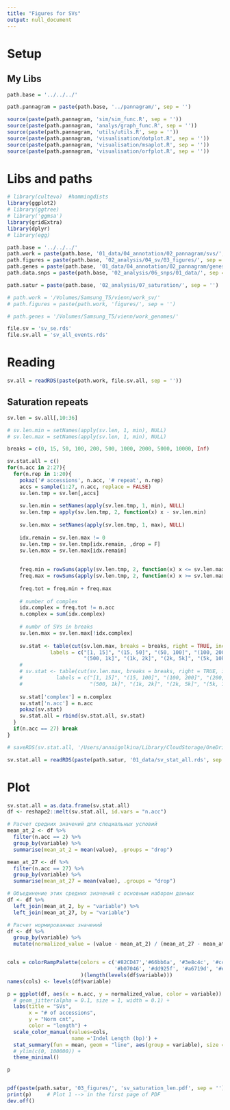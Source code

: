 ```yaml
---
title: "Figures for SVs"
output: null_document
---
```


# Setup

## My Libs
```r

path.base = '../../../'

path.pannagram = paste(path.base, '../pannagram/', sep = '')

source(paste(path.pannagram, 'sim/sim_func.R', sep = ''))
source(paste(path.pannagram, 'analys/graph_func.R', sep = ''))
source(paste(path.pannagram, 'utils/utils.R', sep = ''))
source(paste(path.pannagram, 'visualisation/dotplot.R', sep = ''))
source(paste(path.pannagram, 'visualisation/msaplot.R', sep = ''))
source(paste(path.pannagram, 'visualisation/orfplot.R', sep = ''))
```

# Libs and paths
```r
# library(cultevo)  #hammingdists
library(ggplot2)
# library(ggtree)
# library('ggmsa')
library(gridExtra)
library(dplyr)
# library(egg)

path.base = '../../../'
path.work = paste(path.base, '01_data/04_annotation/02_pannagram/svs/', sep = '')
path.figures = paste(path.base, '02_analysis/04_sv/03_figures/', sep = '')
path.genes = paste(path.base, '01_data/04_annotation/02_pannagram/genes/', sep = '')
path.data.snps = paste(path.base, '02_analysis/06_snps/01_data/', sep = '')

path.satur = paste(path.base, '02_analysis/07_saturation/', sep = '')

# path.work = '/Volumes/Samsung_T5/vienn/work_sv/'
# path.figures = paste(path.work, 'figures/', sep = '')

# path.genes = '/Volumes/Samsung_T5/vienn/work_genomes/'

file.sv = 'sv_se.rds'
file.sv.all = 'sv_all_events.rds'

```


# Reading
```r
sv.all = readRDS(paste(path.work, file.sv.all, sep = ''))

```

## Saturation repeats
```r
sv.len = sv.all[,10:36]

# sv.len.min = setNames(apply(sv.len, 1, min), NULL)
# sv.len.max = setNames(apply(sv.len, 1, min), NULL)

breaks = c(0, 15, 50, 100, 200, 500, 1000, 2000, 5000, 10000, Inf)

sv.stat.all = c()
for(n.acc in 2:27){
  for(n.rep in 1:20){
    pokaz('# accessions', n.acc, '# repeat', n.rep)
    accs = sample(1:27, n.acc, replace = FALSE)
    sv.len.tmp = sv.len[,accs]
    
    sv.len.min = setNames(apply(sv.len.tmp, 1, min), NULL)
    sv.len.tmp = apply(sv.len.tmp, 2, function(x) x - sv.len.min)
    
    sv.len.max = setNames(apply(sv.len.tmp, 1, max), NULL)
    
    idx.remain = sv.len.max != 0
    sv.len.tmp = sv.len.tmp[idx.remain, ,drop = F]
    sv.len.max = sv.len.max[idx.remain]
    
  
    freq.min = rowSums(apply(sv.len.tmp, 2, function(x) x <= sv.len.max * 0.15 ))
    freq.max = rowSums(apply(sv.len.tmp, 2, function(x) x >= sv.len.max * 0.85 ))
    
    freq.tot = freq.min + freq.max
    
    # number of complex
    idx.complex = freq.tot != n.acc
    n.complex = sum(idx.complex)
    
    # numbr of SVs in breaks
    sv.len.max = sv.len.max[!idx.complex]
    
    sv.stat <- table(cut(sv.len.max, breaks = breaks, right = TRUE, include.lowest = TRUE,
              labels = c("[1, 15]", "(15, 50]", "(50, 100]", "(100, 200]", "(200, 500]",
                         "(500, 1k]", "(1k, 2k]", "(2k, 5k]", "(5k, 10k]", "(10k, Inf)")))
    # 
    # sv.stat <- table(cut(sv.len.max, breaks = breaks, right = TRUE, include.lowest = TRUE,
    #           labels = c("[1, 15]", "(15, 100]", "(100, 200]", "(200, 500]",
    #                      "(500, 1k]", "(1k, 2k]", "(2k, 5k]", "(5k, 10k]", "(10k, Inf)")))
  
    sv.stat['complex'] = n.complex
    sv.stat['n.acc'] = n.acc
    pokaz(sv.stat)
    sv.stat.all = rbind(sv.stat.all, sv.stat)
  }
  if(n.acc == 27) break
}

# saveRDS(sv.stat.all, '/Users/annaigolkina/Library/CloudStorage/OneDrive-Personal/vienn/pacbio/1001Gplus_paper/02_analysis/04_sv/01_data/sv_stat_all.rds')


```


```r
sv.stat.all = readRDS(paste(path.satur, '01_data/sv_stat_all.rds', sep = ''))
```


# Plot
```r
sv.stat.all = as.data.frame(sv.stat.all)
df <- reshape2::melt(sv.stat.all, id.vars = "n.acc")

# Расчет средних значений для специальных условий
mean_at_2 <- df %>% 
  filter(n.acc == 2) %>% 
  group_by(variable) %>% 
  summarise(mean_at_2 = mean(value), .groups = "drop")

mean_at_27 <- df %>% 
  filter(n.acc == 27) %>% 
  group_by(variable) %>% 
  summarise(mean_at_27 = mean(value), .groups = "drop")

# Объединение этих средних значений с основным набором данных
df <- df %>% 
  left_join(mean_at_2, by = "variable") %>% 
  left_join(mean_at_27, by = "variable")

# Расчет нормированных значений
df <- df %>%
  group_by(variable) %>%
  mutate(normalized_value = (value - mean_at_2) / (mean_at_27 - mean_at_2))


cols = colorRampPalette(colors = c('#82CD47','#66bb6a', '#3e8c4c', '#cca64e', 
                                   '#b07046', '#dd925f', '#a6719d', '#e198d4', 'pink', '#C1A3A3', '#4F709C'),
                        )(length(levels(df$variable)))
names(cols) <- levels(df$variable)

p = ggplot(df, aes(x = n.acc, y = normalized_value, color = variable)) +
  # geom_jitter(alpha = 0.1, size = 1, width = 0.1) +
  labs(title = "SVs",
       x = "# of accessions",
       y = "Norm cnt",
       color = "length") +
  scale_color_manual(values=cols,  
                     name ='Indel Length (bp)') +
  stat_summary(fun = mean, geom = "line", aes(group = variable), size = 0.5) +
  # ylim(c(0, 100000)) +
  theme_minimal()

p


pdf(paste(path.satur, '03_figures/', 'sv_saturation_len.pdf', sep = ''), width = 5, height = 3)
print(p)     # Plot 1 --> in the first page of PDF
dev.off()


```




